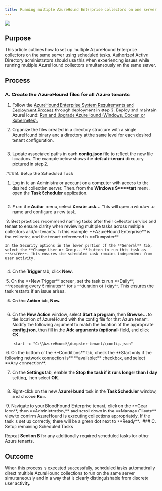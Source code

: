 ```yaml
---
title: Running multiple AzureHound Enterprise collectors on one server with Scheduled Tasks
---
```


<Frame>
  <img src="/assets/18246479746331.png"/>
</Frame>

## Purpose

This article outlines how to set up multiple AzureHound Enterprise collectors on the same server using scheduled tasks. Authorized Active Directory administrators should use this when experiencing issues while running multiple AzureHound collectors simultaneously on the same server.

## Process

### A. Create the AzureHound files for all Azure tenants

1.  Follow the [AzureHound Enterprise System Requirements and Deployment Process](/hc/en-us/articles/AzureHound-Enterprise-System-Requirements-and-Deployment-Process) through deployment in step 3. Deploy and maintain AzureHound: [Run and Upgrade AzureHound (Windows, Docker, or Kubernetes).](/hc/en-us/articles/Install-and-Upgrade-AzureHound-Windows-Docker-or-Kubernetes)

2.  Organize the files created in a directory structure with a single AzureHound binary and a directory at the same level for each desired tenant configuration.
<Frame>
  <img src="/assets/image-174.png" alt=""/>
</Frame>

3.  Update associated paths in each **config.json** file to reflect the new file locations. The example below shows the **default-tenant** directory pictured in step 2.
<Frame>
  <img src="/assets/image-175.png" alt=""/>
</Frame>
### B. Setup the Scheduled Task

1.  Log in to an Administrator account on a computer with access to the desired collection server. Then, from the **Windows S****tart** menu, open the **Task Scheduler** application.
<Frame>
  <img src="/assets/image-176.png" alt=""/>
</Frame>

2.  From the **Action** menu, select **Create task…** This will open a window to name and configure a new task.
<Frame>
  <img src="/assets/image-177.png" alt=""/>
</Frame>
3.  Best practices recommend naming tasks after their collector service and tenant to ensure clarity when reviewing multiple tasks across multiple collectors and/or tenants. In this example, **AzureHound Enterprise** is the collector, and the tenant referenced is **Dumpster**.

    In the Security options in the lower portion of the **General** tab, select the **Change User or Group...** button to run this task as **SYSTEM**. This ensures the scheduled task remains independent from user activity.
<Frame>
  <img src="/assets/image-178.png" alt=""/>
</Frame>

4.  On the **Trigger** tab, click **New**.
<Frame>
  <img src="/assets/image-179.png" alt=""/>
</Frame>
5.  On the **New Trigger** screen, set the task to run **Daily**, **repeating every 5 minutes** for a **duration of 1 day**. This ensures the task restarts if an issue arises.
<Frame>
  <img src="/assets/image-180.png" alt=""/>
</Frame>

5.  On the **Action** tab, **New**.
<Frame>
  <img src="/assets/image-181.png" alt=""/>
</Frame>

6.  On the **New Action** window, select **Start a program**, then **Browse...** to the location of AzureHound with the config file for that Azure tenant. Modify the following argument to match the location of the appropriate **config.json**, then fill in the **Add arguments (optional)** field, and click **OK**.
```
    start -c "C:\\AzureHound\\dumpster-tenant\\config.json"
```
<Frame>
  <img src="/assets/image-182.png" alt=""/>
</Frame>
6.  On the bottom of the **Conditions** tab, check the **Start only if the following network connection is** **available:** checkbox, and select **Any connection**.
<Frame>
  <img src="/assets/image-183.png" alt=""/>
</Frame>

7.  On the **Settings** tab, enable the **Stop the task if it runs longer than 1 day** setting, then select **OK**.
<Frame>
  <img src="/assets/image-184.png" alt=""/>
</Frame>

8.  Right-click on the new **AzureHound** task in the **Task Scheduler** window, and choose **Run**.
<Frame>
  <img src="/assets/image-185.png" alt=""/>
</Frame>
9.  Navigate to your BloodHound Enterprise tenant, click on the **Gear icon**, then **Administration,** and scroll down in the **Manage Clients** view to confirm AzureHound is executing collections appropriately. If the task is set up correctly, there will be a green dot next to **Ready**.
<Frame>
  <img src="/assets/image-186.png" alt=""/>
</Frame>
### C. Setup remaining Scheduled Tasks

Repeat **Section B** for any additionally required scheduled tasks for other Azure tenants.

## Outcome

When this process is executed successfully, scheduled tasks automatically direct multiple AzureHound collections to run on the same server simultaneously and in a way that is clearly distinguishable from discrete user activity.
<Frame>
  <img src="/assets/image-187.png" alt=""/>
</Frame>
